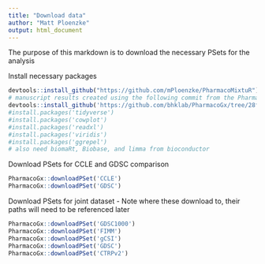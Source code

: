 ```yaml
---
title: "Download data"
author: "Matt Ploenzke"
output: html_document
---
```


The purpose of this markdown is to download the necessary PSets for the analysis

Install necessary packages

```r
devtools::install_github("https://github.com/mPloenzke/PharmacoMixtuR")
# manuscript results created using the following commit from the PharmacoGx package
devtools::install_github('https://github.com/bhklab/PharmacoGx/tree/28f9c62f2b593207af984b337a36ac441a390bc7',INSTALL_opts="--no-staged-install")
#install.packages('tidyverse')
#install.packages('cowplot')
#install.packages('readxl')
#install.packages('viridis')
#install.packages('ggrepel')
# also need biomaRt, Biobase, and limma from bioconductor
```

Download PSets for CCLE and GDSC comparison

```r
PharmacoGx::downloadPSet('CCLE')
PharmacoGx::downloadPSet('GDSC')
```

Download PSets for joint dataset
     - Note where these download to, their paths will need to be referenced later

```r
PharmacoGx::downloadPSet('GDSC1000')
PharmacoGx::downloadPSet('FIMM')
PharmacoGx::downloadPSet('gCSI')
PharmacoGx::downloadPSet('GDSC')
PharmacoGx::downloadPSet('CTRPv2')
```
